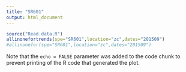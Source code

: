 ```yaml
---
title: "SR601"
output: html_document
---
```


```r
source("Read.data.R")
allinonefortrends(spe="SR601",location="zc",dates="201509")
#allinonefor(spe="SR601",location="zc",dates="201509")
```

Note that the `echo = FALSE` parameter was added to the code chunk to prevent printing of the R code that generated the plot.
